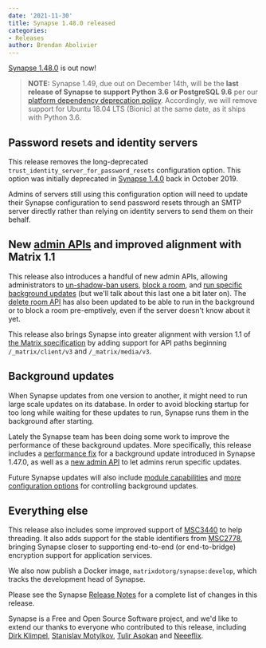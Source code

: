 ```yaml
---
date: '2021-11-30'
title: Synapse 1.48.0 released
categories:
- Releases
author: Brendan Abolivier
---
```


[Synapse 1.48.0](https://github.com/matrix-org/synapse/releases/tag/v1.48.0) is out now!
> __NOTE:__ Synapse 1.49, due out on December 14th, will be the **last release of Synapse to support Python 3.6 or PostgreSQL 9.6** per our [platform dependency deprecation policy](https://matrix-org.github.io/synapse/v1.48/deprecation_policy.html). Accordingly, we will remove support for Ubuntu 18.04 LTS (Bionic) at the same date, as it ships with Python 3.6.

## Password resets and identity servers

This release removes the long-deprecated `trust_identity_server_for_password_resets` configuration option. This option was initially deprecated in [Synapse 1.4.0](https://github.com/matrix-org/synapse/releases/tag/v1.4.0) back in October 2019.

Admins of servers still using this configuration option will need to update their Synapse configuration to send password resets through an SMTP server directly rather than relying on identity servers to send them on their behalf.

## New [admin APIs](https://matrix-org.github.io/synapse/latest/usage/administration/admin_api/index.html) and improved alignment with Matrix 1.1

This release also introduces a handful of new admin APIs, allowing administrators to [un-shadow-ban users](https://matrix-org.github.io/synapse/latest/admin_api/user_admin_api.html#controlling-whether-a-user-is-shadow-banned), [block a room](https://matrix-org.github.io/synapse/latest/admin_api/rooms.html#block-room-api), and [run specific background updates](https://matrix-org.github.io/synapse/latest/usage/administration/admin_api/background_updates.html#run) (but we'll talk about this last one a bit later on). The [delete room API](https://matrix-org.github.io/synapse/latest/admin_api/rooms.html#delete-room-api) has also been updated to be able to run in the background or to block a room pre-emptively, even if the server doesn't know about it yet.

This release also brings Synapse into greater alignment with version 1.1 of [the Matrix specification](https://matrix.org/blog/2021/11/09/matrix-v-1-1-release) by adding support for API paths beginning `/_matrix/client/v3` and `/_matrix/media/v3`.

## Background updates

When Synapse updates from one version to another, it might need to run large scale updates on its database. In order to avoid blocking startup for too long while waiting for these updates to run, Synapse runs them in the background after starting.

Lately the Synapse team has been doing some work to improve the performance of these background updates. More specifically, this release includes a [performance fix](https://github.com/matrix-org/synapse/pull/11421) for a background update introduced in Synapse 1.47.0, as well as a [new admin API](https://matrix-org.github.io/synapse/latest/usage/administration/admin_api/background_updates.html#run) to let admins rerun specific updates.

Future Synapse updates will also include [module capabilities](https://github.com/matrix-org/synapse/pull/11306) and [more configuration options](https://github.com/matrix-org/synapse/issues/11260) for controlling background updates.

## Everything else

This release also includes some improved support of [MSC3440](https://github.com/matrix-org/matrix-doc/pull/3440) to help threading. It also adds support for the stable identifiers from [MSC2778](https://github.com/matrix-org/matrix-doc/pull/2778), bringing Synapse closer to supporting end-to-end (or end-to-bridge) encryption support for application services.

We also now publish a Docker image, `matrixdotorg/synapse:develop`, which tracks the development head of Synapse.

Please see the Synapse [Release Notes](https://github.com/matrix-org/synapse/blob/v1.48.0/CHANGES.md) for a complete list of changes in this release.

Synapse is a Free and Open Source Software project, and we'd like to extend our thanks to everyone who contributed to this release, including [Dirk Klimpel](https://github.com/dklimpel), [Stanislav Motylkov](https://github.com/binarymaster), [Tulir Asokan](https://github.com/tulir) and [Neeeflix](https://github.com/Neeeflix).
